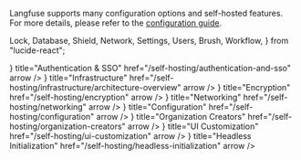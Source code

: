 Langfuse supports many configuration options and self-hosted features.
For more details, please refer to the [configuration guide](/self-hosting/configuration).

  Lock,
  Database,
  Shield,
  Network,
  Settings,
  Users,
  Brush,
  Workflow,
} from "lucide-react";

<Cards num={3}>
  <Card
    icon={<Lock size="24" />}
    title="Authentication & SSO"
    href="/self-hosting/authentication-and-sso"
    arrow
  />
  <Card
    icon={<Database size="24" />}
    title="Infrastructure"
    href="/self-hosting/infrastructure/architecture-overview"
    arrow
  />
  <Card
    icon={<Shield size="24" />}
    title="Encryption"
    href="/self-hosting/encryption"
    arrow
  />
  <Card
    icon={<Network size="24" />}
    title="Networking"
    href="/self-hosting/networking"
    arrow
  />
  <Card
    icon={<Settings size="24" />}
    title="Configuration"
    href="/self-hosting/configuration"
    arrow
  />
  <Card
    icon={<Users size="24" />}
    title="Organization Creators"
    href="/self-hosting/organization-creators"
    arrow
  />
  <Card
    icon={<Brush size="24" />}
    title="UI Customization"
    href="/self-hosting/ui-customization"
    arrow
  />
  <Card
    icon={<Workflow size="24" />}
    title="Headless Initialization"
    href="/self-hosting/headless-initialization"
    arrow
  />
</Cards>
